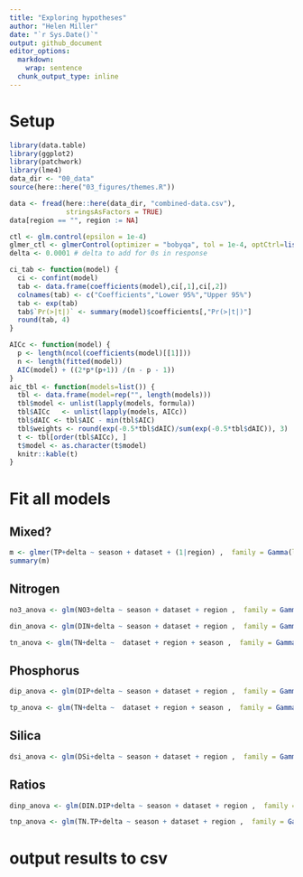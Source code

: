 ```yaml
---
title: "Exploring hypotheses"
author: "Helen Miller"
date: "`r Sys.Date()`"
output: github_document
editor_options: 
  markdown: 
    wrap: sentence
  chunk_output_type: inline
---
```


# Setup

```r
library(data.table)
library(ggplot2)
library(patchwork)
library(lme4)
data_dir <- "00_data"
source(here::here("03_figures/themes.R"))
```

```r
data <- fread(here::here(data_dir, "combined-data.csv"), 
              stringsAsFactors = TRUE)
data[region == "", region := NA]
```

```r
ctl <- glm.control(epsilon = 1e-4)
glmer_ctl <- glmerControl(optimizer = "bobyqa", tol = 1e-4, optCtrl=list(maxfun=100000))
delta <- 0.0001 # delta to add for 0s in response

ci_tab <- function(model) {
  ci <- confint(model)
  tab <- data.frame(coefficients(model),ci[,1],ci[,2])
  colnames(tab) <- c("Coefficients","Lower 95%","Upper 95%")
  tab <- exp(tab)
  tab$`Pr(>|t|)` <- summary(model)$coefficients[,"Pr(>|t|)"]
  round(tab, 4)
}

AICc <- function(model) {
  p <- length(ncol(coefficients(model)[[1]]))
  n <- length(fitted(model))
  AIC(model) + ((2*p*(p+1)) /(n - p - 1))
}
aic_tbl <- function(models=list()) {
  tbl <- data.frame(model=rep("", length(models)))
  tbl$model <- unlist(lapply(models, formula))
  tbl$AICc   <- unlist(lapply(models, AICc))
  tbl$dAIC <- tbl$AIC - min(tbl$AIC)
  tbl$weights <- round(exp(-0.5*tbl$dAIC)/sum(exp(-0.5*tbl$dAIC)), 3)
  t <- tbl[order(tbl$AICc), ]
  t$model <- as.character(t$model)
  knitr::kable(t)
}

```

# Fit all models
## Mixed? 
```r
m <- glmer(TP+delta ~ season + dataset + (1|region) ,  family = Gamma(link="log"), data= data, na.action = na.omit, control = glmer_ctl)
summary(m)
```


## Nitrogen

```r
no3_anova <- glm(NO3+delta ~ season + dataset + region ,  family = Gamma(link="log"), data= data, na.action = na.omit)

din_anova <- glm(DIN+delta ~ season + dataset + region ,  family = Gamma(link="log"), data= data, na.action = na.omit)

tn_anova <- glm(TN+delta ~  dataset + region + season ,  family = Gamma(link="log"), data= data, na.action = na.omit)
```

## Phosphorus

```r
dip_anova <- glm(DIP+delta ~ season + dataset + region ,  family = Gamma(link="log"), data= data, na.action = na.omit)

tp_anova <- glm(TN+delta ~  dataset + region + season ,  family = Gamma(link="log"), data= data, na.action = na.omit)
```

## Silica
```r
dsi_anova <- glm(DSi+delta ~ season + dataset + region ,  family = Gamma(link="log"), data= data, na.action = na.omit)
```

## Ratios
```r
dinp_anova <- glm(DIN.DIP+delta ~ season + dataset + region ,  family = Gamma(link="log"), data= data, na.action = na.omit)

tnp_anova <- glm(TN.TP+delta ~ season + dataset + region ,  family = Gamma(link="log"), data= data, na.action = na.omit)
```

# output results to csv

```r

```







